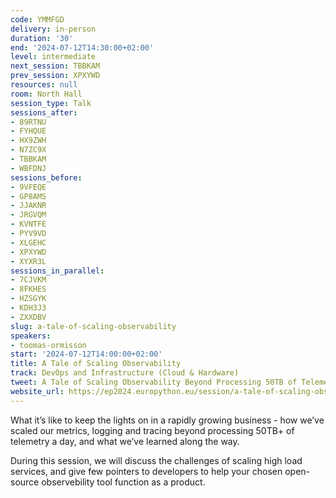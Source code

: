```yaml
---
code: YMMFGD
delivery: in-person
duration: '30'
end: '2024-07-12T14:30:00+02:00'
level: intermediate
next_session: TBBKAM
prev_session: XPXYWD
resources: null
room: North Hall
session_type: Talk
sessions_after:
- 89RTNU
- FYHQUE
- HX9ZWH
- N7ZC9X
- TBBKAM
- WBFDNJ
sessions_before:
- 9VFEQE
- GP8AMS
- JJAKNR
- JRGVQM
- KVNTFE
- PYV9VD
- XLGEHC
- XPXYWD
- XYXR3L
sessions_in_parallel:
- 7CJVKM
- 8FKHES
- HZSGYK
- KDH3J3
- ZXXDBV
slug: a-tale-of-scaling-observability
speakers:
- toomas-ormisson
start: '2024-07-12T14:00:00+02:00'
title: A Tale of Scaling Observability
track: DevOps and Infrastructure (Cloud & Hardware)
tweet: A Tale of Scaling Observability Beyond Processing 50TB of Telemetry a Day
website_url: https://ep2024.europython.eu/session/a-tale-of-scaling-observability
---
```


What it’s like to keep the lights on in a rapidly growing business - how we’ve scaled our metrics, logging and tracing beyond processing 50TB+ of telemetry a day, and what we’ve learned along the way.

During this session, we will discuss the challenges of scaling high load services, and give few pointers to developers to help your chosen open-source observebility tool function as a product.
